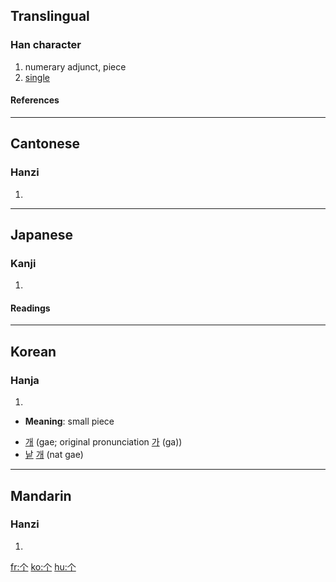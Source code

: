 {{see|個|箇}}<!-- may be replaced by zh-forms -->

==Translingual==
{{stroke order|type=animate}}
===Han character===
{{Han char|rn=2|rad=丨|as=02|sn=3|four=|canj=人中 (OL)}}
# numerary adjunct, piece
# [[single]]
====References====
{{Han ref|kx=0078.230|dkj=00070|dj=0158.030|hdz=10103.010|uh=4E2A|ud=20010}}
----

==Cantonese==
===Hanzi===
{{yue-hanzi|jyut=|y=go3}}
# {{defn|Cantonese}}
----
==Japanese==
===Kanji===
{{ja-kanji|grade=|rs=丨02}}
# {{defn|Japanese}}
====Readings====
{{ja-readings|on=[[か]] (ka), [[こ]] (ko)|kun=[[こ]] (ko), [[ひ]] (hi)}}
----
==Korean==
===Hanja===
{{ko-hanja|hangeul=[[개]]|eumhun=[[낱]] [[개]]|rv=gae, ga|mr=kae, ka|y=kay, ka}}
# {{defn|Korean}}



* '''Meaning''': small piece

* [[개]] (gae; original pronunciation [[가]] (ga))
* [[낱]] [[개]] (nat gae)
----
==Mandarin==
===Hanzi===
{{cmn-hanzi|tra=個|pin=[[gè]] (ge4)|wg=ko<sup>4</sup>}}
# {{defn|Mandarin}}

[[fr:个]]
[[ko:个]]
[[hu:个]]